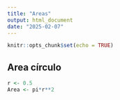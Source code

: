 ```yaml
---
title: "Areas"
output: html_document
date: "2025-02-07"
---
```


```r
knitr::opts_chunk$set(echo = TRUE)
```

## Area círculo


```r
r <- 0.5
Area <- pi*r**2
```

